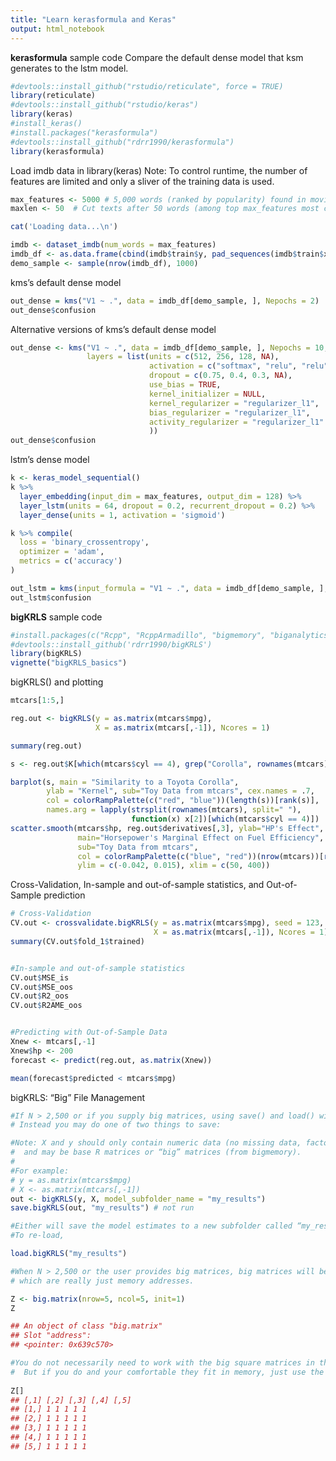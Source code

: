 ```yaml
---
title: "Learn kerasformula and Keras"
output: html_notebook
---
```


 
**kerasformula** sample code
Compare the default dense model that ksm generates to the lstm model. 

```r
#devtools::install_github("rstudio/reticulate", force = TRUE)
library(reticulate)
#devtools::install_github("rstudio/keras")
library(keras)
#install_keras()
#install.packages("kerasformula")
#devtools::install_github("rdrr1990/kerasformula")
library(kerasformula)
```

Load imdb data in library(keras)
Note: To control runtime, the number of features are limited and only a sliver of the training data is used.

```r
max_features <- 5000 # 5,000 words (ranked by popularity) found in movie reviews
maxlen <- 50  # Cut texts after 50 words (among top max_features most common words) 

cat('Loading data...\n')

imdb <- dataset_imdb(num_words = max_features)
imdb_df <- as.data.frame(cbind(imdb$train$y, pad_sequences(imdb$train$x)))
demo_sample <- sample(nrow(imdb_df), 1000)

```

kms's default dense model
```r
out_dense = kms("V1 ~ .", data = imdb_df[demo_sample, ], Nepochs = 2)
out_dense$confusion
```

Alternative versions of kms's default dense model
```r

out_dense <- kms("V1 ~ .", data = imdb_df[demo_sample, ], Nepochs = 10, seed=123, scale=NULL,
                 layers = list(units = c(512, 256, 128, NA), 
                               activation = c("softmax", "relu", "relu", "softmax"),
                               dropout = c(0.75, 0.4, 0.3, NA),
                               use_bias = TRUE,
                               kernel_initializer = NULL,
                               kernel_regularizer = "regularizer_l1",
                               bias_regularizer = "regularizer_l1",
                               activity_regularizer = "regularizer_l1"
                               ))
out_dense$confusion

```



lstm's dense model
```r
k <- keras_model_sequential()
k %>%
  layer_embedding(input_dim = max_features, output_dim = 128) %>% 
  layer_lstm(units = 64, dropout = 0.2, recurrent_dropout = 0.2) %>% 
  layer_dense(units = 1, activation = 'sigmoid')

k %>% compile(
  loss = 'binary_crossentropy',
  optimizer = 'adam',
  metrics = c('accuracy')
)

out_lstm = kms(input_formula = "V1 ~ .", data = imdb_df[demo_sample, ], keras_model_seq = k, Nepochs = 2)
out_lstm$confusion


```



**bigKRLS** sample code

```r
#install.packages(c("Rcpp", "RcppArmadillo", "bigmemory", "biganalytics", "snow", "shiny", "httpuv", "scales", "lazyeval", "tibble"))
#devtools::install_github('rdrr1990/bigKRLS')
library(bigKRLS)
vignette("bigKRLS_basics")
```

bigKRLS() and plotting
```r

mtcars[1:5,]

reg.out <- bigKRLS(y = as.matrix(mtcars$mpg), 
                   X = as.matrix(mtcars[,-1]), Ncores = 1)

summary(reg.out)

s <- reg.out$K[which(mtcars$cyl == 4), grep("Corolla", rownames(mtcars))]

barplot(s, main = "Similarity to a Toyota Corolla",
        ylab = "Kernel", sub="Toy Data from mtcars", cex.names = .7,
        col = colorRampPalette(c("red", "blue"))(length(s))[rank(s)],
        names.arg = lapply(strsplit(rownames(mtcars), split=" "),
                           function(x) x[2])[which(mtcars$cyl == 4)])
scatter.smooth(mtcars$hp, reg.out$derivatives[,3], ylab="HP's Effect", xlab="Horsepower", pch =19, bty = "n",
               main="Horsepower's Marginal Effect on Fuel Efficiency",
               sub="Toy Data from mtcars",
               col = colorRampPalette(c("blue", "red"))(nrow(mtcars))[rank(reg.out$coeffs^2)],
               ylim = c(-0.042, 0.015), xlim = c(50, 400))

```


Cross-Validation, In-sample and out-of-sample statistics, and Out-of-Sample prediction
```r

# Cross-Validation
CV.out <- crossvalidate.bigKRLS(y = as.matrix(mtcars$mpg), seed = 123, Kfolds = 4,
                                X = as.matrix(mtcars[,-1]), Ncores = 1)
summary(CV.out$fold_1$trained)


#In-sample and out-of-sample statistics
CV.out$MSE_is
CV.out$MSE_oos
CV.out$R2_oos
CV.out$R2AME_oos


#Predicting with Out-of-Sample Data
Xnew <- mtcars[,-1]
Xnew$hp <- 200
forecast <- predict(reg.out, as.matrix(Xnew))

mean(forecast$predicted < mtcars$mpg)

```


bigKRLS: “Big” File Management

```r
#If N > 2,500 or if you supply big matrices, using save() and load() will crash your R session. 
# Instead you may do one of two things to save:

#Note: X and y should only contain numeric data (no missing data, factors, or vectors of constants) 
#  and may be base R matrices or “big” matrices (from bigmemory).
#
#For example:
# y = as.matrix(mtcars$mpg)
# X <- as.matrix(mtcars[,-1]) 
out <- bigKRLS(y, X, model_subfolder_name = "my_results")  
save.bigKRLS(out, "my_results") # not run

#Either will save the model estimates to a new subfolder called “my_results” in your current working directory. 
#To re-load,

load.bigKRLS("my_results")  

#When N > 2,500 or the user provides big matrices, big matrices will be returned, 
# which are really just memory addresses.

Z <- big.matrix(nrow=5, ncol=5, init=1)
Z

## An object of class "big.matrix"
## Slot "address":
## <pointer: 0x639c570>

#You do not necessarily need to work with the big square matrices in the output. 
#  But if you do and your comfortable they fit in memory, just use the square brackets:
  
Z[]
## [,1] [,2] [,3] [,4] [,5]
## [1,] 1 1 1 1 1
## [2,] 1 1 1 1 1
## [3,] 1 1 1 1 1
## [4,] 1 1 1 1 1
## [5,] 1 1 1 1 1

```
